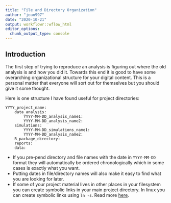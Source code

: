 ```yaml
---
title: "File and Directory Organization"
author: "jean997"
date: "2020-10-21"
output: workflowr::wflow_html
editor_options:
  chunk_output_type: console
---
```


## Introduction


The first step of trying to reproduce an analysis is figuring out where the old analysis is and how you did it. Towards this end it is good to have some overarching organizational structure for your digital content. This is a personal matter that everyone will sort out for themselves but you should give it some thought. 


Here is one structure I have found useful for project directories:

```
YYYY_project_name:
    data_analysis:
        YYYY-MM-DD_analysis_name1:
        YYYY-MM-DD_analysis_name2:
    simulations:
        YYYY-MM-DD_simulations_name1:
        YYYY-MM-DD_analysis_name2:
    R_package_directory:
    reports:
    data:
```

+ If you pre-pend directory and file names with the date in `YYYY-MM-DD` format they will automatically be ordered chronologically which in some cases is exactly what you want.
+ Putting dates in file/directory names will also make it easy to find what you are looking for later. 
+ If some of your project material lives in other places in your filesystem you can create symbolic links in your main project directory. In linux you can create symbolic links using `ln -s`. Read more [here](). 

